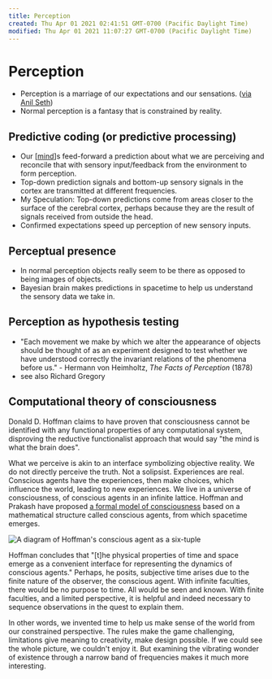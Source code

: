 ```yaml
---
title: Perception
created: Thu Apr 01 2021 02:41:51 GMT-0700 (Pacific Daylight Time)
modified: Thu Apr 01 2021 11:07:27 GMT-0700 (Pacific Daylight Time)
---
```


# Perception

- Perception is a marriage of our expectations and our sensations. ([via Anil Seth](https://www.youtube.com/watch?v=xRel1JKOEbI))
- Normal perception is a fantasy that is constrained by reality.

## Predictive coding (or predictive processing)

- Our [[mind]]s feed-forward a prediction about what we are perceiving and reconcile that with sensory input/feedback from the environment to form perception.
- Top-down prediction signals and bottom-up sensory signals in the cortex are transmitted at different frequencies.
- My Speculation: Top-down predictions come from areas closer to the surface of the cerebral cortex, perhaps because they are the result of signals received from outside the head.
- Confirmed expectations speed up perception of new sensory inputs.

## Perceptual presence

- In normal perception objects really seem to be there as opposed to being images of objects.
- Bayesian brain makes predictions in spacetime to help us understand the sensory data we take in.

## Perception as hypothesis testing

- "Each movement we make by which we alter the appearance of objects should be thought of as an experiment designed to test whether we have understood correctly the invariant relations of the phenomena before us." - Hermann von Heimholtz, _The Facts of Perception_ (1878)
- see also Richard Gregory

## Computational theory of consciousness

Donald D. Hoffman claims to have proven that consciousness cannot be identified with any functional properties of any computational system, disproving the reductive functionalist approach that would say "the mind is what the brain does".

What we perceive is akin to an interface symbolizing objective reality. We do not directly perceive the truth. Not a solipsist. Experiences are real. Conscious agents have the experiences, then make choices, which influence the world, leading to new experiences. We live in a universe of consciousness, of conscious agents in an infinite lattice. Hoffman and Prakash have proposed [a formal model of consciousness](https://www.frontiersin.org/articles/10.3389/fpsyg.2014.00577/full) based on a mathematical structure called conscious agents, from which spacetime emerges.

![A diagram of Hoffman's conscious agent as a six-tuple](/images/Hoffman-conscious-agents.png)

Hoffman concludes that "[t]he physical properties of time and space emerge as a convenient interface for representing the dynamics of conscious agents." Perhaps, he posits, subjective time arises due to the finite nature of the observer, the conscious agent. With infinite faculties, there would be no purpose to time. All would be seen and known. With finite faculties, and a limited perspective, it is helpful and indeed necessary to sequence observations in the quest to explain them.

In other words, we invented time to help us make sense of the world from our constrained perspective. The rules make the game challenging, limitations give meaning to creativity, make design possible. If we could see the whole picture, we couldn't enjoy it. But examining the vibrating wonder of existence through a narrow band of frequencies makes it much more interesting.

[//begin]: # "Autogenerated link references for markdown compatibility"
[mind]: mind "Mind"
[//end]: # "Autogenerated link references"